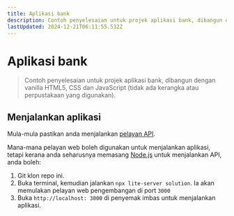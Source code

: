 ```yaml
---
title: Aplikasi bank
description: Contoh penyelesaian untuk projek aplikasi bank, dibangun dengan vanilla HTML5, CSS dan JavaScript (tidak ada kerangka atau perpustakaan yang digunakan).
lastUpdated: 2024-12-21T06:11:55.532Z
---
```


# Aplikasi bank

> Contoh penyelesaian untuk projek aplikasi bank, dibangun dengan vanilla HTML5, CSS dan JavaScript (tidak ada kerangka atau perpustakaan yang digunakan).

## Menjalankan aplikasi

Mula-mula pastikan anda menjalankan [pelayan API](../../api/translations/README.ms.md).

Mana-mana pelayan web boleh digunakan untuk menjalankan aplikasi, tetapi kerana anda seharusnya memasang [Node.js](https://nodejs.org) untuk menjalankan API, anda boleh:

1. Git klon repo ini.
2. Buka terminal, kemudian jalankan `npx lite-server solution`. Ia akan memulakan pelayan web pengembangan di port `3000`
3. Buka `http://localhost: 3000` di penyemak imbas untuk menjalankan aplikasi.
